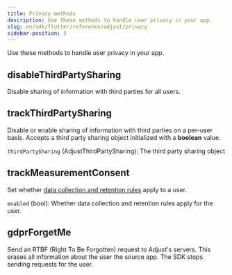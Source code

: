 ```yaml
---
title: Privacy methods
description: Use these methods to handle user privacy in your app.
slug: en/sdk/flutter/reference/adjust/privacy
sidebar-position: 3
---
```


Use these methods to handle user privacy in your app.

<Function>

## disableThirdPartySharing

Disable sharing of information with third parties for all users.

<slot slot="signature">


<DisableThirdPartySharingSig />

</slot>

<slot slot="snippet">


<DisableThirdPartySharing />

</slot>

</Function>

<Function>

## trackThirdPartySharing

Disable or enable sharing of information with third parties on a per-user basis. Accepts a third party sharing object initialized with a **boolean** value.

<slot slot="signature">


<TrackThirdPartySharingSig />

</slot>

<slot slot="snippet">


<TrackThirdPartySharing />

</slot>

<slot slot="parameters">

`thirdPartySharing` (AdjustThirdPartySharing): The third party sharing object

</slot>

</Function>

<Function>

## trackMeasurementConsent

Set whether [data collection and retention rules](https://help.adjust.com/en/article/manage-data-collection-and-retention) apply to a user.

<slot slot="signature">


<TrackMeasurementConsentSig />

</slot>

<slot slot="snippet">


<TrackMeasurementConsent />

</slot>

<slot slot="parameters">

`enabled` (bool): Whether data collection and retention rules apply for the user.

</slot>

</Function>

<Function>

## gdprForgetMe

Send an RTBF (Right To Be Forgotten) request to Adjust's servers. This erases all information about the user the source app. The SDK stops sending requests for the user.

<slot slot="signature">


<GdprForgetMeSig />

</slot>

<slot slot="snippet">


<GdprForgetMe />

</slot>

</Function>
